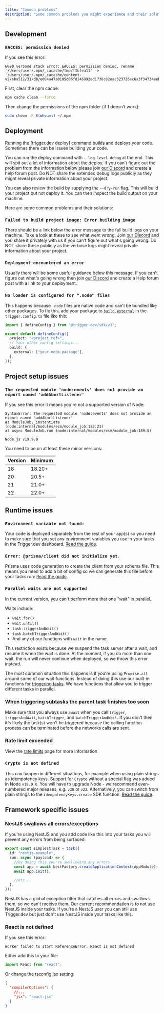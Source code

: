 ```yaml
---
title: "Common problems"
description: "Some common problems you might experience and their solutions"
---
```



## Development

### `EACCES: permission denied`

If you see this error:

```
6090 verbose stack Error: EACCES: permission denied, rename '/Users/user/.npm/_cacache/tmp/f1bfea11' -> '/Users/user/.npm/_cacache/content-v2/sha512/31/d8/e094a47a0105d06fd246892ed1736c02eae323726ec6a3f34734eeb71308895dfba4f4f82a88ffe7e480c90b388c91fc3d9f851ba7b96db4dc33fbc65528'
```

First, clear the npm cache:

```sh
npm cache clean --force
```

Then change the permissions of the npm folder (if 1 doesn't work):

```sh
sudo chown -R $(whoami) ~/.npm
```

## Deployment

Running the [trigger.dev deploy] command builds and deploys your code. Sometimes there can be issues building your code.

You can run the deploy command with `--log-level debug` at the end. This will spit out a lot of information about the deploy. If you can't figure out the problem from the information below please join [our Discord](https://trigger.dev/discord) and create a help forum post. Do NOT share the extended debug logs publicly as they might reveal private information about your project.

You can also review the build by supplying the `--dry-run` flag. This will build your project but not deploy it. You can then inspect the build output on your machine.

Here are some common problems and their solutions:

### `Failed to build project image: Error building image`

There should be a link below the error message to the full build logs on your machine. Take a look at these to see what went wrong. Join [our Discord](https://trigger.dev/discord) and you share it privately with us if you can't figure out what's going wrong. Do NOT share these publicly as the verbose logs might reveal private information about your project.

### `Deployment encountered an error`

Usually there will be some useful guidance below this message. If you can't figure out what's going wrong then join [our Discord](https://trigger.dev/discord) and create a Help forum post with a link to your deployment.

### `No loader is configured for ".node" files`

This happens because `.node` files are native code and can't be bundled like other packages. To fix this, add your package to [`build.external`](/config/config-file#external) in the `trigger.config.ts` file like this:

```ts trigger.config.ts
import { defineConfig } from "@trigger.dev/sdk/v3";

export default defineConfig({
  project: "<project ref>",
  // Your other config settings...
  build: {
    external: ["your-node-package"],
  },
});
```

## Project setup issues

### `The requested module 'node:events' does not provide an export named 'addAbortListener'`

If you see this error it means you're not a supported version of Node:

```
SyntaxError: The requested module 'node:events' does not provide an export named 'addAbortListener'
at ModuleJob._instantiate (node:internal/modules/esm/module_job:123:21)
at async ModuleJob.run (node:internal/modules/esm/module_job:189:5)

Node.js v19.9.0
```

You need to be on at least these minor versions:

| Version | Minimum |
| ------- | ------- |
| 18      | 18.20+  |
| 20      | 20.5+   |
| 21      | 21.0+   |
| 22      | 22.0+   |

## Runtime issues

### `Environment variable not found:`

Your code is deployed separately from the rest of your app(s) so you need to make sure that you set any environment variables you use in your tasks in the Trigger.dev dashboard. [Read the guide](/deploy-environment-variables).

### `Error: @prisma/client did not initialize yet.`

Prisma uses code generation to create the client from your schema file. This means you need to add a bit of config so we can generate this file before your tasks run: [Read the guide](/config/extensions/prismaExtension).

### `Parallel waits are not supported`

In the current version, you can't perform more that one "wait" in parallel.

Waits include:

- `wait.for()`
- `wait.until()`
- `task.triggerAndWait()`
- `task.batchTriggerAndWait()`
- And any of our functions with `wait` in the name.

This restriction exists because we suspend the task server after a wait, and resume it when the wait is done. At the moment, if you do more than one wait, the run will never continue when deployed, so we throw this error instead.

The most common situation this happens is if you're using `Promise.all` around some of our wait functions. Instead of doing this use our built-in functions for [triggering tasks](/triggering#triggering-from-inside-another-task). We have functions that allow you to trigger different tasks in parallel.

### When triggering subtasks the parent task finishes too soon

Make sure that you always use `await` when you call `trigger`, `triggerAndWait`, `batchTrigger`, and `batchTriggerAndWait`. If you don't then it's likely the task(s) won't be triggered because the calling function process can be terminated before the networks calls are sent.

### Rate limit exceeded

<RateLimitHitUseBatchTrigger />

View the [rate limits](/limits) page for more information.

### `Crypto is not defined`

This can happen in different situations, for example when using plain strings as idempotency keys. Support for `Crypto` without a special flag was added in Node `v19.0.0`. You will have to upgrade Node - we recommend even-numbered major releases, e.g. `v20` or `v22`. Alternatively, you can switch from plain strings to the `idempotencyKeys.create` SDK function. [Read the guide](/idempotency).

## Framework specific issues

### NestJS swallows all errors/exceptions

If you're using NestJS and you add code like this into your tasks you will prevent any errors from being surfaced:

```ts
export const simplestTask = task({
  id: "nestjs-example",
  run: async (payload) => {
    //by doing this you're swallowing any errors
    const app = await NestFactory.createApplicationContext(AppModule);
    await app.init();

    //etc...
  },
});
```

NestJS has a global exception filter that catches all errors and swallows them, so we can't receive them. Our current recommendation is to not use NestJS inside your tasks. If you're a NestJS user you can still use Trigger.dev but just don't use NestJS inside your tasks like this.

### React is not defined

If you see this error:

```
Worker failed to start ReferenceError: React is not defined
```

Either add this to your file:

```ts
import React from "react";
```

Or change the tsconfig jsx setting:

```json
{
  "compilerOptions": {
    //...
    "jsx": "react-jsx"
  }
}
```

<NextjsTroubleshootingMissingApiKey />
<NextjsTroubleshootingButtonSyntax />
